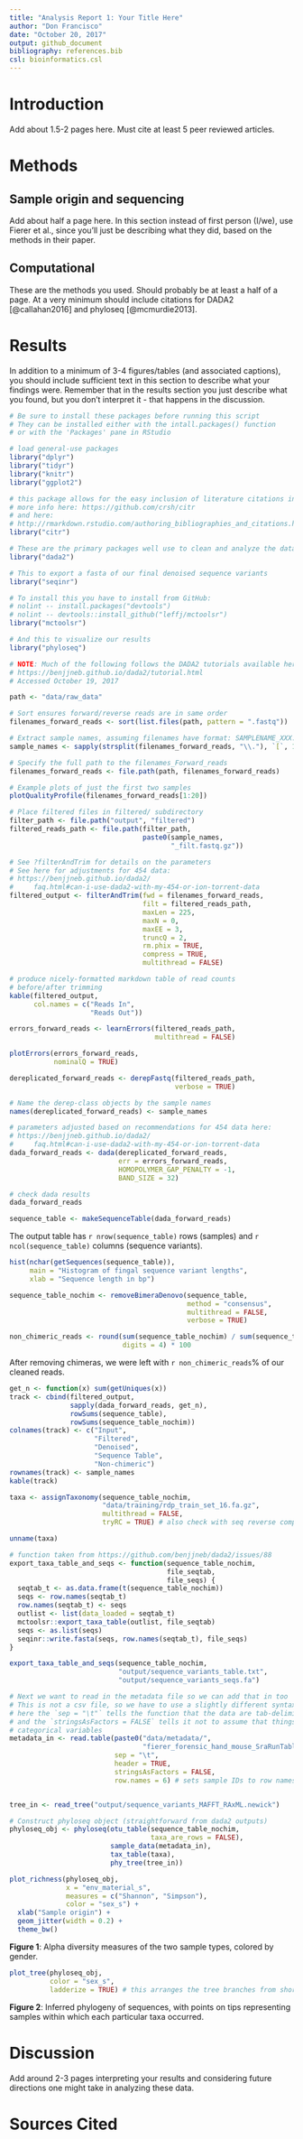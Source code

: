 ```yaml
---
title: "Analysis Report 1: Your Title Here"
author: "Don Francisco"
date: "October 20, 2017"
output: github_document
bibliography: references.bib
csl: bioinformatics.csl
---
```


# Introduction

Add about 1.5-2 pages here. Must cite at least 5 peer reviewed articles.

# Methods

## Sample origin and sequencing

Add about half a page here. In this section instead of first person (I/we), use Fierer et al., since you'll just be describing what they did, based on the methods in their paper.

## Computational

These are the methods you used. Should probably be at least a half of a page. At a very minimum should include citations for DADA2 [@callahan2016] and phyloseq [@mcmurdie2013].

# Results

In addition to a minimum of 3-4 figures/tables (and associated captions), you should include sufficient text in this section to describe what your findings were. Remember that in the results section you just describe what you found, but you don't interpret it - that happens in the discussion.

```r
# Be sure to install these packages before running this script
# They can be installed either with the intall.packages() function
# or with the 'Packages' pane in RStudio

# load general-use packages
library("dplyr")
library("tidyr")
library("knitr")
library("ggplot2")

# this package allows for the easy inclusion of literature citations in our Rmd
# more info here: https://github.com/crsh/citr
# and here:
# http://rmarkdown.rstudio.com/authoring_bibliographies_and_citations.html
library("citr")

# These are the primary packages well use to clean and analyze the data
library("dada2")

# This to export a fasta of our final denoised sequence variants
library("seqinr")

# To install this you have to install from GitHub:
# nolint -- install.packages("devtools")
# nolint -- devtools::install_github("leffj/mctoolsr")
library("mctoolsr")

# And this to visualize our results
library("phyloseq")
```

```r
# NOTE: Much of the following follows the DADA2 tutorials available here:
# https://benjjneb.github.io/dada2/tutorial.html
# Accessed October 19, 2017

path <- "data/raw_data"

# Sort ensures forward/reverse reads are in same order
filenames_forward_reads <- sort(list.files(path, pattern = ".fastq"))

# Extract sample names, assuming filenames have format: SAMPLENAME_XXX.fastq
sample_names <- sapply(strsplit(filenames_forward_reads, "\\."), `[`, 1)

# Specify the full path to the filenames_Forward_reads
filenames_forward_reads <- file.path(path, filenames_forward_reads)
```

```r
# Example plots of just the first two samples
plotQualityProfile(filenames_forward_reads[1:20])
```

```r
# Place filtered files in filtered/ subdirectory
filter_path <- file.path("output", "filtered")
filtered_reads_path <- file.path(filter_path,
                                 paste0(sample_names,
                                        "_filt.fastq.gz"))

# See ?filterAndTrim for details on the parameters
# See here for adjustments for 454 data:
# https://benjjneb.github.io/dada2/
#     faq.html#can-i-use-dada2-with-my-454-or-ion-torrent-data
filtered_output <- filterAndTrim(fwd = filenames_forward_reads,
                                 filt = filtered_reads_path,
                                 maxLen = 225,
                                 maxN = 0,
                                 maxEE = 3,
                                 truncQ = 2,
                                 rm.phix = TRUE,
                                 compress = TRUE,
                                 multithread = FALSE)
```

```r
# produce nicely-formatted markdown table of read counts
# before/after trimming
kable(filtered_output,
      col.names = c("Reads In",
                    "Reads Out"))
```

```r
errors_forward_reads <- learnErrors(filtered_reads_path,
                                    multithread = FALSE)
```

```r
plotErrors(errors_forward_reads,
           nominalQ = TRUE)
```

```r
dereplicated_forward_reads <- derepFastq(filtered_reads_path,
                                         verbose = TRUE)

# Name the derep-class objects by the sample names
names(dereplicated_forward_reads) <- sample_names
```

```r
# parameters adjusted based on recommendations for 454 data here:
# https://benjjneb.github.io/dada2/
#     faq.html#can-i-use-dada2-with-my-454-or-ion-torrent-data
dada_forward_reads <- dada(dereplicated_forward_reads,
                           err = errors_forward_reads,
                           HOMOPOLYMER_GAP_PENALTY = -1,
                           BAND_SIZE = 32)

# check dada results
dada_forward_reads
```

```r
sequence_table <- makeSequenceTable(dada_forward_reads)
```

The output table has `r nrow(sequence_table)` rows (samples) and `r ncol(sequence_table)` columns (sequence variants).

```r
hist(nchar(getSequences(sequence_table)),
     main = "Histogram of fingal sequence variant lengths",
     xlab = "Sequence length in bp")
```

```r
sequence_table_nochim <- removeBimeraDenovo(sequence_table,
                                            method = "consensus",
                                            multithread = FALSE,
                                            verbose = TRUE)

non_chimeric_reads <- round(sum(sequence_table_nochim) / sum(sequence_table),
                            digits = 4) * 100
```

After removing chimeras, we were left with `r non_chimeric_reads`% of our cleaned reads.

```r
get_n <- function(x) sum(getUniques(x))
track <- cbind(filtered_output,
               sapply(dada_forward_reads, get_n),
               rowSums(sequence_table),
               rowSums(sequence_table_nochim))
colnames(track) <- c("Input",
                     "Filtered",
                     "Denoised",
                     "Sequence Table",
                     "Non-chimeric")
rownames(track) <- sample_names
kable(track)
```

```r
taxa <- assignTaxonomy(sequence_table_nochim,
                       "data/training/rdp_train_set_16.fa.gz",
                       multithread = FALSE,
                       tryRC = TRUE) # also check with seq reverse compliments

unname(taxa)
```

```r
# function taken from https://github.com/benjjneb/dada2/issues/88
export_taxa_table_and_seqs <- function(sequence_table_nochim,
                                       file_seqtab,
                                       file_seqs) {
  seqtab_t <- as.data.frame(t(sequence_table_nochim))
  seqs <- row.names(seqtab_t)
  row.names(seqtab_t) <- seqs
  outlist <- list(data_loaded = seqtab_t)
  mctoolsr::export_taxa_table(outlist, file_seqtab)
  seqs <- as.list(seqs)
  seqinr::write.fasta(seqs, row.names(seqtab_t), file_seqs)
}

export_taxa_table_and_seqs(sequence_table_nochim,
                           "output/sequence_variants_table.txt",
                           "output/sequence_variants_seqs.fa")
```


```r
# Next we want to read in the metadata file so we can add that in too
# This is not a csv file, so we have to use a slightly different syntax
# here the `sep = "\t"` tells the function that the data are tab-delimited
# and the `stringsAsFactors = FALSE` tells it not to assume that things are
# categorical variables
metadata_in <- read.table(paste0("data/metadata/",
                                 "fierer_forensic_hand_mouse_SraRunTable.txt"),
                          sep = "\t",
                          header = TRUE,
                          stringsAsFactors = FALSE,
                          row.names = 6) # sets sample IDs to row names


tree_in <- read_tree("output/sequence_variants_MAFFT_RAxML.newick")

# Construct phyloseq object (straightforward from dada2 outputs)
phyloseq_obj <- phyloseq(otu_table(sequence_table_nochim,
                                   taxa_are_rows = FALSE),
                         sample_data(metadata_in),
                         tax_table(taxa),
                         phy_tree(tree_in))
```

```r
plot_richness(phyloseq_obj,
              x = "env_material_s",
              measures = c("Shannon", "Simpson"),
              color = "sex_s") +
  xlab("Sample origin") +
  geom_jitter(width = 0.2) +
  theme_bw()
```

**Figure 1**: Alpha diversity measures of the two sample types, colored by gender.

```r
plot_tree(phyloseq_obj,
          color = "sex_s",
          ladderize = TRUE) # this arranges the tree branches from short to long
```

**Figure 2**: Inferred phylogeny of sequences, with points on tips representing samples within which each particular taxa occurred.


# Discussion

Add around 2-3 pages interpreting your results and considering future directions one might take in analyzing these data.

# Sources Cited


